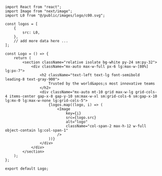 ```tsx
import React from "react";
import Image from "next/image";
import L0 from "@/public/images/logo/c00.svg";

const logos = [
    {
        src: L0,
    },
    // add more data here ...
];

const Logo = () => {
    return (
        <section className="relative isolate bg-white py-24 sm:py-32">
            <div className="mx-auto max-w-full px-6 lg:max-w-[80%] lg:px-7">
                <h2 className="text-left text-lg font-semibold leading-8 text-gray-900">
                    Trusted by the world&apos;s most innovative teams
                </h2>
                <div className="mx-auto mt-10 grid max-w-lg grid-cols-4 items-center gap-x-8 gap-y-10 sm:max-w-xl sm:grid-cols-6 sm:gap-x-10 lg:mx-0 lg:max-w-none lg:grid-cols-5">
                    {logos.map((logo, i) => (
                        <Image
                            key={i}
                            src={logo.src}
                            alt="logo"
                            className="col-span-2 max-h-12 w-full object-contain lg:col-span-1"
                        />
                    ))}
                </div>
            </div>
        </section>
    );
};

export default Logo;
```